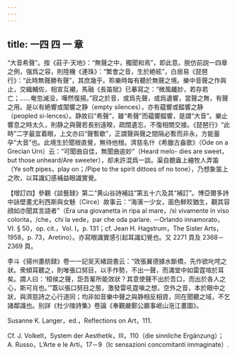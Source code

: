 ```yaml
---
---
---
```

title: 一四 四 一 章
---




“大音希聲”。按《莊子·天地》：“無聲之中，獨聞和焉”，即此意。脱仿前説一四章之例，强爲之容，則陸機《連珠》：“繁會之音，生於絶絃”，白居易《琵琶行》：“此時無聲勝有聲”，其庶幾乎。聆樂時每有聽於無聲之境。樂中音聲之作與止，交織輔佐，相宣互襯，馬融《長笛賦》已摹寫之：“微風纖妙，若存若亡；……奄忽滅没，嘩然復揚。”寂之於音，或爲先聲，或爲遺響，當聲之無，有聲之用。是以有絶響或闃響之静（empty silences），亦有藴響或醖響之静（peopled si-lences）。静故曰“希聲”，雖“希聲”而藴響醖響，是謂“大音”。樂止響息之時太久，則静之與聲若長别遠暌，疏闊遺忘，不復相關交接。《琵琶行》“此時”二字最宜着眼，上文亦曰“聲暫歇”，正謂聲與聲之間隔必暫而非永，方能蓄孕“大音”也。此境生於聞根直覺，無待他根。濟慈名什《希臘古盎歌》（Ode on a Grecian Urn）云：“可聞曲自佳，無聞曲逾妙”（Heard melo- dies are sweet，but those unheard/Are sweeter），却未許混爲一談。渠自覩盎上繪牧人弄笛（Ye soft pipes，play on；/Pipe to the spirit dittoes of no tone），乃想象笛上之吹，以耳識幻感補益眼識實覺。

【增訂四】參觀《談藝録》第二“黄山谷詩補註”第五十六及其“補訂”。博亞爾多詩中詠壁畫尤利西斯與女魅（Circe）故事云：“海濱一少女，面色鮮皎猶生，觀其容顔如亦聞其言語者”（Era una giovanetta in ripa al mare，/sì vivamente in viso colorita，/che，chi la vede，par che oda parlare. －Orlando innamorato，VI. § 50，op. cit.，Vol. I，p. 131；cf. Jean H. Hagstrum，The Sister Arts，1958，p. 73，Aretino）。亦寫眼識實感引起耳識幻覺也。又 2271 頁及 2368－2369 頁。

李斗《揚州畫舫録》卷一一記吴天緒説書云：“效張翼德據水斷橋，先作欲叱咤之狀。衆傾耳聽之，則唯張口努目，以手作勢，不出一聲，而滿堂中如雷霆喧於耳矣。謂人曰：‘桓侯之聲，詎吾輩所能效狀？其意使聲不出於吾口，而出於各人之心，斯可肖也。’”蓋以張口努目之態，激發雷吼霆嗔之想，空外之音，本於眼中之狀，與濟慈詩之心行道同；均非如音樂中聲之與静相反相資，同在聞聽之域，不乞諸鄰識也。别詳《杜少陵詩集》卷論《奉觀嚴鄭公廳事岷山沲江畫圖》。

Susanne K. Langer，ed.，Reflections on Art，111.

Cf. J. Volkelt，System der Aesthetik，III，110（die sinnliche Ergänzung）； A. Russo，L’Arte e le Arti，17－9（lc sensazioni concomitanti immaginate）.